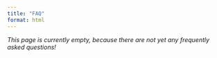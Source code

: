 ```yaml
---
title: "FAQ"
format: html
---
```


*This page is currently empty, because there are not yet any frequently asked questions!*